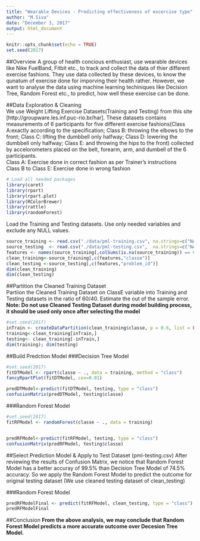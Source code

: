 ```yaml
---
title: "Wearable Devices - Predicting effectiveness of excercise type"
author: "M.Siva"
date: "December 3, 2017"
output: html_document
---  
```


```r
knitr::opts_chunk$set(echo = TRUE)
set.seed(2017)
```
##Overview
A group of health concious enthusiast, use wearable devices like Nike FuelBand, Fitbit etc., to track and collect the data of thier different exercise fashions. They use data collected by these devices, to know the qunatum of exercise done for imporving their health rather.
However, we want to analyse the data using machine learning techiniques like Decision Tree, Random Forest etc., to predict, how well these exercise can be done.  

##Data Exploration & Cleaning    
We use Weight Lifting Exercise Datasets(Training and Testing) from this site [http://groupware.les.inf.puc-rio.br/har]. These datasets contains measurements of 6 participants for five different exercise fashions(Class A:exactly according to the specification;  Class B: throwing the elbows to the front; Class C: lifting the dumbbell only halfway; Class D: lowering the dumbbell only halfway; Class E: and throwing the hips to the front) collected by accelorometers placed on the belt, forearm, arm, and dumbell of the 6 participants.  
Class A: Exercise done in correct fashion as per Trainer's instructions  
Class B to Class E: Exercise done in wrong fashion  


```r
# Load all needed packages
library(caret)
library(rpart)
library(rpart.plot)
library(RColorBrewer)
library(rattle)
library(randomForest)

```
Load the Training and Testing datasets. Use only needed variables and exclude any NULL values.  
  
```r
source_training <- read.csv("./data/pml-training.csv", na.strings=c("NA","#DIV/0!",""))
source_testing  <- read.csv("./data/pml-testing.csv",  na.strings=c("NA","#DIV/0!",""))
features <- names(source_training[,colSums(is.na(source_training)) == 0])[8:59]
clean_training<-source_training[,c(features,"classe")]
clean_testing <-source_testing[,c(features,"problem_id")]
dim(clean_training)
dim(clean_testing)
```  
##Partition  the Cleaned Training Dataset  
Partiion the Cleaned Training Dataset on ClassE variable into Training and Testing datasets in the ratio of 60/40. Estimate the out of the sample error.
**Note: Do not use Cleaned Testing Dataset during model building process, it should be used only once after selecting the model**  
```r
#set.seed(2017)
inTrain <- createDataPartition(clean_training$classe, p = 0.6, list = FALSE)
training<-clean_training[inTrain,]
testing<- clean_training[-inTrain,]
dim(training); dim(testing)
```  

##Build Predction Model
###Decision Tree Model
```r
#set.seed(2017)
fitDTModel <- rpart(classe ~ ., data = training, method = "class")
fancyRpartPlot(fitDTModel, cex=0.01)

predDTModel<-predict(fitDTModel, testing, type = "class")
confusionMatrix(predDTModel, testing$classe)
```  

###Random Forest Model
```r
#set.seed(2017)
fitRFModel <- randomForest(classe ~ ., data = training)


predRFModel<-predict(fitRFModel, testing, type = "class")
confusionMatrix(predRFModel, testing$classe)
```  

##Select Prediction Model & Apply to Test Dataset (pml-testing.csv)
After reviewing the results of Confusion Matrix, we notice that Random Forest Model has a better accuray of 99.5% than Decision Tree Model of 74.5% accuracy. So we apply the Random Forest Model to predict the outcome for original testing dataset (We use cleaned testing dataset of clean_testing)  
 
###Random Forest Model
```r
predRFModelFinal <- predict(fitRFModel, clean_testing, type = "class")
predRFModelFinal
```  
##Conclusion
**From the above analysis, we may conclude that Random Forest Model predicts a more accurate outcome over Decesion Tree Model.**  

